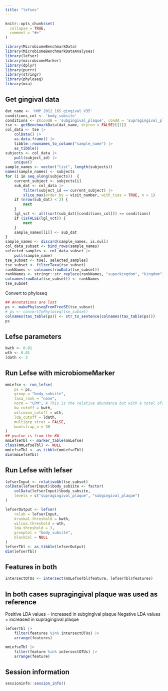 ```yaml
---
title: "lefses"
---
```


```r
knitr::opts_chunk$set(
  collapse = TRUE,
  comment = "#>"
)
```

```r
library(MicrobiomeBenchmarkData)
library(MicrobiomeBenchmarkDataAnalyses)
library(lefser)
library(microbiomeMarker)
library(dplyr)
library(purrr)
library(stringr)
library(phyloseq)
library(mia)
```

## Get gingival data

```r
dat_name <- 'HMP_2012_16S_gingival_V35'
conditions_col <- 'body_subsite'
conditions <- c(condB = 'subgingival_plaque', condA = 'supragingival_plaque')
tse <- getBenchmarkData(dat_name, dryrun = FALSE)[[1]]
col_data <- tse |>
    colData() |>
    as.data.frame() |>
    tibble::rownames_to_column("sample_name") |>
    as_tibble()
subjects <- col_data |>
    pull(subject_id) |>
    unique()
sample_names <- vector("list", length(subjects))
names(sample_names) <- subjects
for (i in seq_along(subjects))  {
    current_subject <- subjects[i]
    sub_dat <- col_data |>
        filter(subject_id == current_subject) |>
        slice_max(order_by = visit_number, with_ties = TRUE, n = 1)
    if (nrow(sub_dat) < 2) {
        next
    }
    lgl_vct <- all(sort(sub_dat[[conditions_col]]) == conditions)
    if (isFALSE(lgl_vct)) {
        next
    }
    sample_names[[i]] <- sub_dat
}
sample_names <- discard(sample_names, is.null)
col_data_subset <- bind_rows(sample_names)
selected_samples <- col_data_subset |>
    pull(sample_name)
tse_subset <- tse[, selected_samples]
tse_subset <- filterTaxa(tse_subset)
rankNames <- colnames(rowData(tse_subset))
rankNames <- stringr::str_replace(rankNames, "superkingdom", "kingdom")
colnames(rowData(tse_subset)) <- rankNames
tse_subset
```

Convert to phyloseq

```r
## Annotations are lost
ps <- makePhyloseqFromTreeSE(tse_subset)
# ps <- convertToPhyloseq(tse_subset)
colnames(tax_table(ps)) <- str_to_sentence(colnames(tax_table(ps)))
ps
```

## Lefse parameters

```r
kwth <- 0.01
wth <- 0.01
ldath <- 3
```

## Run Lefse with microbiomeMarker

```r
mmLefse <- run_lefse(
    ps = ps,
    group = "body_subsite",
    taxa_rank = "none",
    norm = "CPM", # This is the relative abundance but with a total ofset to 1e6
    kw_cutoff = kwth,
    wilcoxon_cutoff = wth,
    lda_cutoff = ldath,
    multigrp_strat = FALSE,
    bootstrap_n = 30
)
## pvalue is from the KW
mmLefseTbl <- marker_table(mmLefse)
class(mmLefseTbl) <- NULL
mmLefseTbl <- as_tibble(mmLefseTbl)
dim(mmLefseTbl)
```

## Run Lefse with lefser

```r
lefserInput <- relativeAb(tse_subset)
colData(lefserInput)$body_subsite <- factor(
    colData(lefserInput)$body_subsite,
    levels = c("supragingival_plaque", "subgingival_plaque")
)

lefserOutput <- lefser(
    relab = lefserInput,
    kruskal.threshold = kwth,
    wilcox.threshold = wth,
    lda.threshold = 3,
    groupCol = "body_subsite",
    blockCol = NULL
)
lefserTbl <- as_tibble(lefserOutput)
dim(lefserTbl)
```

## Features in both

```r
intersectOTUs <- intersect(mmLefseTbl$feature, lefserTbl$features)
```

## In both cases supragingival plaque was used as reference

Positive LDA values = increased in subgingival plaque
Negative LDA values = increased in supragingival plaque

```r
lefserTbl |> 
    filter(features %in% intersectOTUs) |> 
    arrange(features)
```

```r
mmLefseTbl |> 
    filter(feature %in% intersectOTUs) |> 
    arrange(feature)

```

## Session information

```r
sessioninfo::session_info()
```
